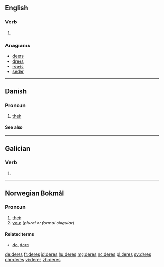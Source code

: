 {{also|Deres}}
==English==

===Verb===
{{head|en}}

# {{en-third-person singular of|dere}}

===Anagrams===
* [[deers#English|deers]] 
* [[drees#English|drees]]
* [[reeds#English|reeds]]
* [[seder#English|seder]]

----

==Danish==

===Pronoun===
{{head|da|pronoun|nominative|de|objective|dem}}

# [[their]] {{gloss|3rd person plural, possessive}}

====See also====
{{Danish personal pronouns}}

----

==Galician==

===Verb===
{{gl-verb-form}}

# {{conjugation of|dar||lang=gl|2|s|fut|sub}}

----
==Norwegian Bokmål==

===Pronoun===
{{head|nb|pronoun}}

# [[their]]
# [[your]] (''plural or formal singular'')

====Related terms====
* [[de]], [[dere]]

[[de:deres]]
[[fr:deres]]
[[id:deres]]
[[hu:deres]]
[[mg:deres]]
[[no:deres]]
[[pl:deres]]
[[sv:deres]]
[[chr:deres]]
[[vi:deres]]
[[zh:deres]]